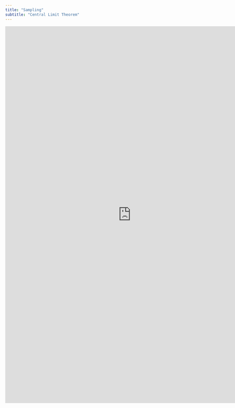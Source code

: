 ```yaml
---
title: "Sampling"
subtitle: "Central Limit Theorem"
---
```

````{=html}
<style>iframe{height: 1200px; width: 800px}</style>
<iframe height="100%" width="100%" frameborder="no"
src="https://bcdanl.shinyapps.io/TestApp/">
</iframe>
````